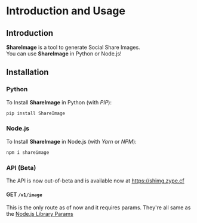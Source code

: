 # Introduction and Usage
## Introduction
**ShareImage** is a tool to generate Social Share Images.  
You can use **ShareImage** in Python or Node.js!  
## Installation
### Python
To Install **ShareImage** in Python (with *PIP*):
```sh title=Terminal
pip install ShareImage
```
### Node.js
To Install **ShareImage** in Node.js (with *Yarn* or *NPM*):
```sh npm2yarn
npm i shareimage
```
### API (Beta)
The API is now out-of-beta and is available now at https://shimg.zype.cf

#### GET `/v1/image`
This is the only route as of now and it requires params. They're all same as the [Node.js Library Params](https://www.npmjs.com/package/shareimage#Parameters)
